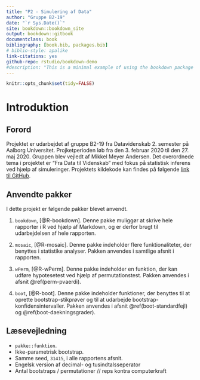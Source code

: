 ```yaml
--- 
title: "P2 - Simulering af Data"
author: "Gruppe B2-19"
date: "`r Sys.Date()`"
site: bookdown::bookdown_site
output: bookdown::gitbook
documentclass: book
bibliography: [book.bib, packages.bib]
# biblio-style: apalike
link-citations: yes
github-repo: rstudio/bookdown-demo
#description: "This is a minimal example of using the bookdown package to write a book. The output format for this example is bookdown::gitbook."
---
```

```r
knitr::opts_chunk$set(tidy=FALSE)
```

# Introduktion

## Forord

Projektet er udarbejdet af gruppe B2-19 fra Datavidenskab 2. semester på Aalborg Universitet. Projketperioden løb fra den 3. februar 2020 til den 27. maj 2020. Gruppen blev vejledt af Mikkel Meyer Andersen. Det overordnede tema i projektet er "Fra Data til Videnskab" med fokus på statistisk inferens ved hjælp af simuleringer. Projektets kildekode kan findes på følgende [link til GitHub](https://github.com/MadsCorfixen/Datavidenskab-P2/tree/master/Bookdown/bookdown-demo-master).

<!-- ## Synopsis -->

<!-- Projektet har haft til formål at afdække, hvilke alternativer der er til klassiske inferensmetoder, hvis disses antagelser ikke er overholdt.  -->

<!-- Først beskrives en klassisk inferensmetode, t-testen, og hvordan denne kan bruges til hypotesetests. Dernæst undersøges, hvordan tilsyneladende tilfældige tal kan genereres ved hjælp af algoritmer og hvordan programmeringssproget R kan udnyttes, til at udføre disse simuleringer hurtigt og simpelt. Herefter undersøges det, ved hjælp af simuleringer, om resultaterne er troværdige, hvis stikprøverne ikke er normalfordelte, når der arbejdes med en uparret t-test. Bagefter redegøres der for to alternativer til t-testen der ikke antager normalfordelte stikprøver, permutationer og bootstrap.  -->

<!-- Der blev fundet frem til at det ikke kan antages, at en t-test på en ikke-normalfordelt stikprøve altid giver retvisende resultater. Desuden blev det fundet frem til, at permutationstesten er mere præcis end bootstrap, hvis der udelukkende skal foretages en hypotesetest. Derudover blev det konkluderet, at, ud af de tre undersøgte bootstrap-metoder til konfidensintervaller, er dækningsgraden af T-metoden den mest præcis. -->

<!-- ## Abstract -->

<!-- The aim of the project was to identify alternatives to classical inference methods if the assumptions of these were not met. -->

<!-- First, a classical inference method, the t-test, and how it can be used for hypothesis testing, is described. Next, it is examined how seemingly random numbers can be generated by algorithms, and how the programming language R can be utilized to perform these simulations quickly and simply. Then, by means of simulations, it is examined whether the results are credible if the samples are not normally distributed when working with an unpaired t-test. Afterwards, two alternatives to the t-test that do not assume normally distributed samples, permutations and bootstrap, are presented. -->

<!-- It was discovered that it cannot be assumed that a t-test on a non-normal random sample always produces true results. In addition, it was found that the permutation test is more accurate than bootstrap if only a hypothesis test is to be performed. Furthermore, it was concluded that, out of the three bootstrap methods examined for confidence intervals, the coverage of the T method is the most accurate. -->

## Anvendte pakker

I dette projekt er følgende pakker blevet anvendt.

1) ```bookdown```, [@R-bookdown]. Denne pakke muliggør at skrive hele rapporter i R ved hjælp af Markdown, og er derfor brugt til udarbejdelsen af hele rapporten.

2) ```mosaic```, [@R-mosaic]. Denne pakke indeholder flere funktionaliteter, der benyttes i statistike analyser. Pakken anvendes i samtlige afsnit i rapporten.

3) ```wPerm```, [@R-wPerm]. Denne pakke indeholder en funktion, der kan udføre hypotesetest ved hjælp af permutationstest. Pakken anvendes i afsnit \@ref(perm-pvaerdi).

4) ```boot```, [@R-boot]. Denne pakke indeholder funktioner, der benyttes til at oprette bootstrap-stikprøver og til at udarbejde bootstrap-konfidensintervaller. Pakken anvendes i afsnit \@ref(boot-standardfejl) og \@ref(boot-daekningsgrader).

## Læsevejledning

- ```pakke::funktion```.
- Ikke-parametrisk bootstrap.
- Samme seed, ```31415```, i alle rapportens afsnit.
- Engelsk version af decimal- og tusindtalsseperator
- Antal bootstraps / permutationer // reps kontra computerkraft
